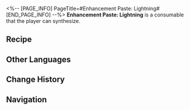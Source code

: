 <%-- [PAGE_INFO]
PageTitle=#Enhancement Paste: Lightning#
[END_PAGE_INFO] --%>
{{Consumable Infobox
|id          = 402013
|image       = Item Enhancement Paste- Lightning.png
|type        = Attack Consumables
|rarity      = 3
|effect      = Upon use, increases Lightning DMG of all allies by 24% for the next battle.
|description = A cream made from a mixture of Path materials and other things.<br />Apply it to the right weapon to boost combat effectiveness.
|effectType  = 
|effectType2 = 
|effectType3 = 
|recipe      = {{cx|Source missing}}
|source1     = [[Omni-Synthesizer]]
|source2     = 
|source3     = 
}}
{{Description|''"Half the effort, double the result."''}}
'''Enhancement Paste: Lightning''' is a consumable that the player can synthesize.

==Recipe==
{{Recipe
|type                   = Synthesis
|group                  = Consumable
|Metal                  = 5
|Eye of Lightning       = 2
|Ambergris of Abundance = 2
|sort                   = Metal;Eye of Lightning;Ambergris of Abundance
}}

==Other Languages==
{{Other Languages
|en   = Enhancement Paste: Lightning
|zhs  = 强化膏：雷
|zht  = 強化膏：雷
|ja   = 強化軟膏：雷
|ko   = 강화 연고: 번개
|es   = Crema potenciadora: Rayo
|fr   = Pâte de renforcement de la foudre
|ru   = Паста электрического усиления
|th   = Enhancement Paste: Lightning
|vi   = Kem Cường Hóa: Lôi
|de   = Verbesserungspaste: Blitz
|id   = Enhancement Paste: Lightning
|pt   = Pasta de Aprimoramento: Raio
}}

==Change History==
{{Change History|1.0}}

==Navigation==
{{Consumable Navbox}}